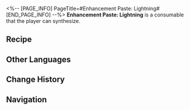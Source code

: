 <%-- [PAGE_INFO]
PageTitle=#Enhancement Paste: Lightning#
[END_PAGE_INFO] --%>
{{Consumable Infobox
|id          = 402013
|image       = Item Enhancement Paste- Lightning.png
|type        = Attack Consumables
|rarity      = 3
|effect      = Upon use, increases Lightning DMG of all allies by 24% for the next battle.
|description = A cream made from a mixture of Path materials and other things.<br />Apply it to the right weapon to boost combat effectiveness.
|effectType  = 
|effectType2 = 
|effectType3 = 
|recipe      = {{cx|Source missing}}
|source1     = [[Omni-Synthesizer]]
|source2     = 
|source3     = 
}}
{{Description|''"Half the effort, double the result."''}}
'''Enhancement Paste: Lightning''' is a consumable that the player can synthesize.

==Recipe==
{{Recipe
|type                   = Synthesis
|group                  = Consumable
|Metal                  = 5
|Eye of Lightning       = 2
|Ambergris of Abundance = 2
|sort                   = Metal;Eye of Lightning;Ambergris of Abundance
}}

==Other Languages==
{{Other Languages
|en   = Enhancement Paste: Lightning
|zhs  = 强化膏：雷
|zht  = 強化膏：雷
|ja   = 強化軟膏：雷
|ko   = 강화 연고: 번개
|es   = Crema potenciadora: Rayo
|fr   = Pâte de renforcement de la foudre
|ru   = Паста электрического усиления
|th   = Enhancement Paste: Lightning
|vi   = Kem Cường Hóa: Lôi
|de   = Verbesserungspaste: Blitz
|id   = Enhancement Paste: Lightning
|pt   = Pasta de Aprimoramento: Raio
}}

==Change History==
{{Change History|1.0}}

==Navigation==
{{Consumable Navbox}}